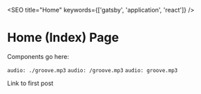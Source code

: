 

<SEO title="Home" keywords={['gatsby', 'application', 'react']} />

# Home (Index) Page

Components go here:

`audio: ./groove.mp3`
`audio: /groove.mp3`
`audio: groove.mp3`

<Link to="/posts/first-post">Link to first post</Link>
